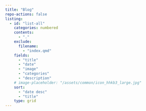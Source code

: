 ```yaml
---
title: "Blog"
repo-actions: false
listing:
  - id: "list-all"
    categories: numbered
    contents:
      - "."
    exclude:
      filename:
        - "index.qmd"
    fields:
      - "title"
      - "date"
      - "image"
      - "categories"
      - "description"
    # image-placeholder: "/assets/common/icon_hhkb3_large.jpg"
    sort:
      - "date desc"
      - "title"
    type: grid
---
```


::: {#list-all}
:::
